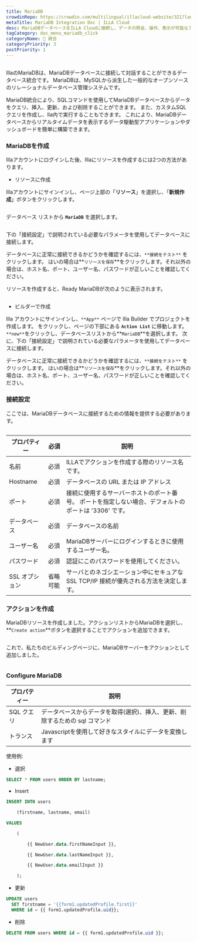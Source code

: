 ```yaml
---
title: MariaDB
crowdinRepo: https://crowdin.com/multilingual/illacloud-website/321?languages=ja&filter=basic&value=0
metaTitle: MariaDB Integration Doc | ILLA Cloud
desc: MariaDBデータベースをILLA Cloudに接続し、データの照会、操作、表示が可能なアプリを作成します。 方法を学ぶには、このガイドをお読みください。
tagCategory: doc_menu_mariadb_click
categoryName: 🔨 統合
categoryPriority: 3
postPriority: 1
---
```


## <h2 hidden>MariaDBとは?</h2>

IllaのMariaDBは、MariaDBデータベースに接続して対話することができるデータベース統合です。 MariaDBは、MySQLから派生した一般的なオープンソースのリレーショナルデータベース管理システムです。

MariaDB統合により、SQLコマンドを使用してMariaDBデータベースからデータをクエリ、挿入、更新、および削除することができます。 また、カスタムSQLクエリを作成し、Ila内で実行することもできます。 これにより、MariaDBデータベースからリアルタイムデータを表示するデータ駆動型アプリケーションやダッシュボードを簡単に構築できます。

### MariaDBを作成

Illaアカウントにログインした後、Illaにリソースを作成するには2つの方法があります。 

-   リソースに作成

Illaアカウントにサインインし、ページ上部の「**リソース**」を選択し、「**新規作成**」ボタンをクリックします。 

<img src='https://cdn.illacloud.com/official-website/img/docs/external_resource.png' alt='' />

データベース リストから **`MariaDB`** を選択します。

<img src='https://cdn.illacloud.com/official-website/img/docs/action_list.png' alt='' />

下の「接続設定」で説明されている必要なパラメータを使用してデータベースに接続します。 

データベースに正常に接続できるかどうかを確認するには、`**接続をテスト**` をクリックします。 はいの場合は**`リソースを保存`**をクリックします。それ以外の場合は、ホスト名、ポート、ユーザー名、パスワードが正しいことを確認してください。

リソースを作成すると、Ready MariaDBが次のように表示されます。

<img src='https://cdn.illacloud.com/official-website/img/docs/maria_ex_ready.png' alt='' />

-   ビルダーで作成

Illa アカウントにサインインし、`**App**` ページで Illa Builder でプロジェクトを作成します。 をクリックし、ページの下部にある **`Action List`** に移動します。 `**new**`をクリックし、データベースリストから**`MariaDB`**を選択します。 次に、下の「接続設定」で説明されている必要なパラメータを使用してデータベースに接続します。

データベースに正常に接続できるかどうかを確認するには、`**接続をテスト**` をクリックします。 はいの場合は**`リソースを保存`**をクリックします。それ以外の場合は、ホスト名、ポート、ユーザー名、パスワードが正しいことを確認してください。

### 接続設定

ここでは、MariaDBデータベースに接続するための情報を提供する必要があります。

<img src='https://cdn.illacloud.com/official-website/img/docs/maria_config.png' alt='' />

| プロパティー    | 必須   | 説明                                                      |
| --------- | ---- | ------------------------------------------------------- |
| 名前        | 必須   | ILLAでアクションを作成する際のリソース名です。                               |
| Hostname  | 必須   | データベースの URL または IP アドレス                                 |
| ポート       | 必須   | 接続に使用するサーバーホストのポート番号。 ポートを指定しない場合、デフォルトのポートは '3306' です。 |
| データベース    | 必須   | データベースの名前                                               |
| ユーザー名     | 必須   | MariaDBサーバーにログインするときに使用するユーザー名。                         |
| パスワード     | 必須   | 認証にこのパスワードを使用してください。                                    |
| SSL オプション | 省略可能 | サーバとのネゴシエーション中にセキュアな SSL TCP/IP 接続が優先される方法を決定します。       |

### アクションを作成

MariaDBリソースを作成しました。アクションリストからMariaDBを選択し、**`Create action`**ボタンを選択することでアクションを追加できます。

<img src='https://cdn.illacloud.com/official-website/img/docs/maria_resource_list.png' alt='' />

 これで、私たちのビルディングページに、MariaDBサーバーをアクションとして追加しました。

<img src='https://cdn.illacloud.com/official-website/img/docs/maria.png' alt='' />

### Configure MariaDB

| プロパティー  | 説明                                        |
| ------- | ----------------------------------------- |
| SQL クエリ | データベースからデータを取得(選択)、挿入、更新、削除するための sql コマンド |
| トランス    | Javascriptを使用して好きなスタイルにデータを変換します          |

使用例:

-   選択

```sql
SELECT * FROM users ORDER BY lastname;
```

-   Insert

```sql
INSERT INTO users

	(firstname, lastname, email)

VALUES

	(

		{{ NewUser.data.firstNameInput }},

		{{ NewUser.data.lastNameInput }},

		{{ NewUser.data.emailInput }}

	);
```

-   更新

```sql
UPDATE users
  SET firstname = '{{form1.updatedProfile.first}}'
  WHERE id = {{ form1.updatedProfile.uid}};
```

-   削除

```sql
DELETE FROM users WHERE id = {{ form1.updatedProfile.uid }};
```
